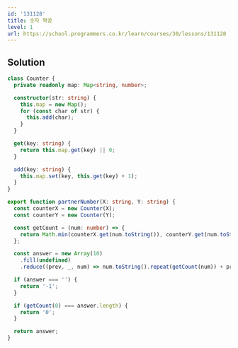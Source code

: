 ```yaml
---
id: '131128'
title: 숫자 짝꿍
level: 1
url: https://school.programmers.co.kr/learn/courses/30/lessons/131128
---
```


## Solution

```typescript filename="solution.ts" copy
class Counter {
  private readonly map: Map<string, number>;

  constructor(str: string) {
    this.map = new Map();
    for (const char of str) {
      this.add(char);
    }
  }

  get(key: string) {
    return this.map.get(key) || 0;
  }

  add(key: string) {
    this.map.set(key, this.get(key) + 1);
  }
}

export function partnerNumber(X: string, Y: string) {
  const counterX = new Counter(X);
  const counterY = new Counter(Y);

  const getCount = (num: number) => {
    return Math.min(counterX.get(num.toString()), counterY.get(num.toString()));
  };

  const answer = new Array(10)
    .fill(undefined)
    .reduce((prev, _, num) => num.toString().repeat(getCount(num)) + prev, '');

  if (answer === '') {
    return '-1';
  }

  if (getCount(0) === answer.length) {
    return '0';
  }

  return answer;
}
```
